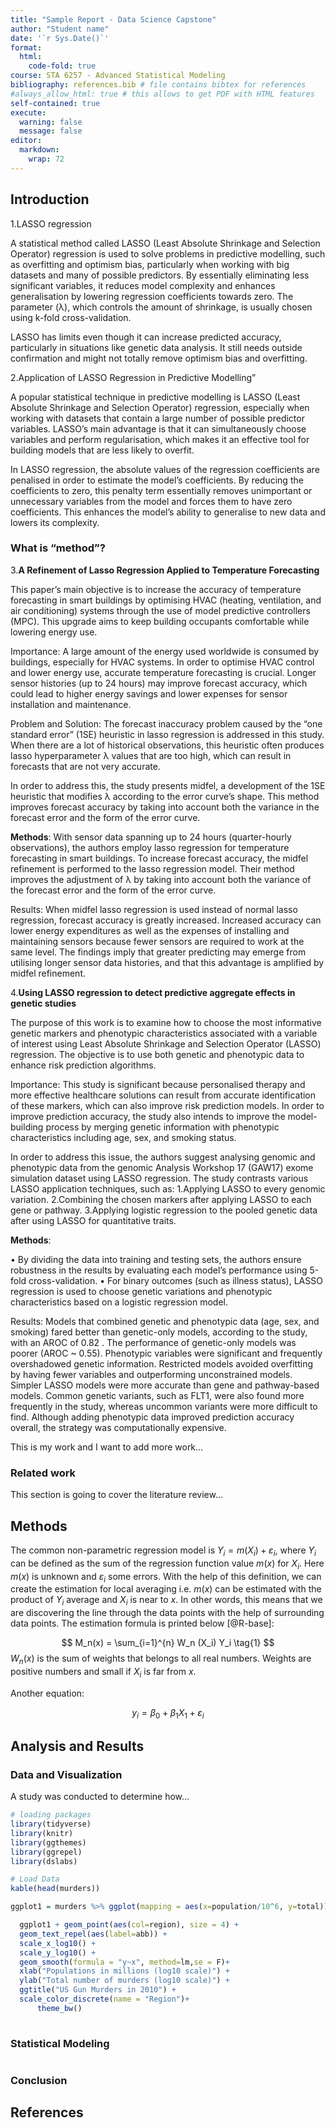 ```yaml
---
title: "Sample Report - Data Science Capstone"
author: "Student name"
date: '`r Sys.Date()`'
format:
  html:
    code-fold: true
course: STA 6257 - Advanced Statistical Modeling
bibliography: references.bib # file contains bibtex for references
#always_allow_html: true # this allows to get PDF with HTML features
self-contained: true
execute: 
  warning: false
  message: false
editor: 
  markdown: 
    wrap: 72
---
```


## Introduction

 1.LASSO regression

A statistical method called LASSO (Least Absolute Shrinkage and Selection Operator) regression is used to solve problems in predictive modelling, such as overfitting and optimism bias, particularly when working with big datasets and many of possible predictors. By essentially eliminating less significant variables, it reduces model complexity and enhances generalisation by lowering regression coefficients towards zero. The parameter (λ), which controls the amount of shrinkage, is usually chosen using k-fold cross-validation.

LASSO has limits even though it can increase predicted accuracy, particularly in situations like genetic data analysis. It still needs outside confirmation and might not totally remove optimism bias and overfitting. 

2.Application of LASSO Regression in Predictive Modelling"

A popular statistical technique in predictive modelling is LASSO (Least Absolute Shrinkage and Selection Operator) regression, especially when working with datasets that contain a large number of possible predictor variables. LASSO's main advantage is that it can simultaneously choose variables and perform regularisation, which makes it an effective tool for building models that are less likely to overfit.

In LASSO regression, the absolute values of the regression coefficients are penalised in order to estimate the model's coefficients. By reducing the coefficients to zero, this penalty term essentially removes unimportant or unnecessary variables from the model and forces them to have zero coefficients. This enhances the model's ability to generalise to new data and lowers its complexity.

### What is "method"?


3.**A Refinement of Lasso Regression Applied to Temperature Forecasting**

This paper's main objective is to increase the accuracy of temperature forecasting in smart buildings by optimising HVAC (heating, ventilation, and air conditioning) systems through the use of model predictive controllers (MPC). This upgrade aims to keep building occupants comfortable while lowering energy use.


Importance: A large amount of the energy used worldwide is consumed by buildings, especially for HVAC systems. In order to optimise HVAC control and lower energy use, accurate temperature forecasting is crucial. Longer sensor histories (up to 24 hours) may improve forecast accuracy, which could lead to higher energy savings and lower expenses for sensor installation and maintenance. 

Problem and Solution: The forecast inaccuracy problem caused by the "one standard error" (1SE) heuristic in lasso regression is addressed in this study. When there are a lot of historical observations, this heuristic often produces lasso hyperparameter λ values that are too high, which can result in forecasts that are not very accurate.


In order to address this, the study presents midfel, a development of the 1SE heuristic that modifies λ according to the error curve's shape. This method improves forecast accuracy by taking into account both the variance in the forecast error and the form of the error curve.

**Methods**:
With sensor data spanning up to 24 hours (quarter-hourly observations), the authors employ lasso regression for temperature forecasting in smart buildings.
To increase forecast accuracy, the midfel refinement is performed to the lasso regression model.
Their method improves the adjustment of λ by taking into account both the variance of the forecast error and the form of the error curve.

Results:
When midfel lasso regression is used instead of normal lasso regression, forecast accuracy is greatly increased. Increased accuracy can lower energy expenditures as well as the expenses of installing and maintaining sensors because fewer sensors are required to work at the same level. The findings imply that greater predicting may emerge from utilising longer sensor data histories, and that this advantage is amplified by midfel refinement.


4.**Using LASSO regression to detect predictive aggregate effects in genetic studies**

The purpose of this work is to examine how to choose the most informative genetic markers and phenotypic characteristics associated with a variable of interest using Least Absolute Shrinkage and Selection Operator (LASSO) regression. The objective is to use both genetic and phenotypic data to enhance risk prediction algorithms.

Importance: This study is significant because personalised therapy and more effective healthcare solutions can result from accurate identification of these markers, which can also improve risk prediction models. In order to improve prediction accuracy, the study also intends to improve the model-building process by merging genetic information with phenotypic characteristics including age, sex, and smoking status.


In order to address this issue, the authors suggest analysing genomic and phenotypic data from the genomic Analysis Workshop 17 (GAW17) exome simulation dataset using LASSO regression. The study contrasts various LASSO application techniques, such as:
1.Applying LASSO to every genomic variation.
2.Combining the chosen markers after applying LASSO to each gene or pathway.
3.Applying logistic regression to the pooled genetic data after using LASSO for quantitative traits.


**Methods**:

• By dividing the data into training and testing sets, the authors ensure robustness in the results by evaluating each model's performance using 5-fold cross-validation.
• For binary outcomes (such as illness status), LASSO regression is used to choose genetic variations and phenotypic characteristics based on a logistic regression model.


Results: 
Models that combined genetic and phenotypic data (age, sex, and smoking) fared better than genetic-only models, according to the study, with an AROC of 0.82 . The performance of genetic-only models was poorer (AROC ~ 0.55). Phenotypic variables were significant and frequently overshadowed genetic information. Restricted models avoided overfitting by having fewer variables and outperforming unconstrained models. Simpler LASSO models were more accurate than gene and pathway-based models. Common genetic variants, such as FLT1, were also found more frequently in the study, whereas uncommon variants were more difficult to find. Although adding phenotypic data improved prediction accuracy overall, the strategy was computationally expensive.

This is my work and I want to add more work...

### Related work

This section is going to cover the literature review...

## Methods

The common non-parametric regression model is
$Y_i = m(X_i) + \varepsilon_i$, where $Y_i$ can be defined as the sum of
the regression function value $m(x)$ for $X_i$. Here $m(x)$ is unknown
and $\varepsilon_i$ some errors. With the help of this definition, we
can create the estimation for local averaging i.e. $m(x)$ can be
estimated with the product of $Y_i$ average and $X_i$ is near to $x$. In
other words, this means that we are discovering the line through the
data points with the help of surrounding data points. The estimation
formula is printed below [@R-base]:

$$
M_n(x) = \sum_{i=1}^{n} W_n (X_i) Y_i  \tag{1}
$$ $W_n(x)$ is the sum of weights that belongs to all real numbers.
Weights are positive numbers and small if $X_i$ is far from $x$.

Another equation:

$$
y_i = \beta_0 + \beta_1 X_1 +\varepsilon_i
$$

## Analysis and Results

### Data and Visualization

A study was conducted to determine how...


```r
# loading packages 
library(tidyverse)
library(knitr)
library(ggthemes)
library(ggrepel)
library(dslabs)
```

```r
# Load Data
kable(head(murders))

ggplot1 = murders %>% ggplot(mapping = aes(x=population/10^6, y=total)) 

  ggplot1 + geom_point(aes(col=region), size = 4) +
  geom_text_repel(aes(label=abb)) +
  scale_x_log10() +
  scale_y_log10() +
  geom_smooth(formula = "y~x", method=lm,se = F)+
  xlab("Populations in millions (log10 scale)") + 
  ylab("Total number of murders (log10 scale)") +
  ggtitle("US Gun Murders in 2010") +
  scale_color_discrete(name = "Region")+
      theme_bw()
  

```

### Statistical Modeling

```r

```

### Conclusion

## References

